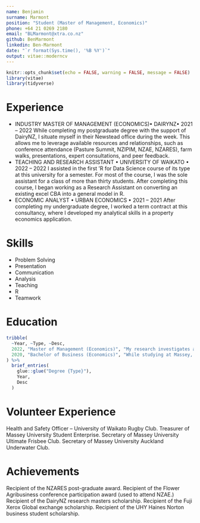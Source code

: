 ```yaml
---
name: Benjamin    
surname: Marmont
position: "Student (Master of Management, Economics)"
phone: +64 21 0269 2180
email: "BLMarmont@xtra.co.nz"
github: BenMarmont
linkedin: Ben-Marmont
date: "`r format(Sys.time(), '%B %Y')`"
output: vitae::moderncv
---
```


```r
knitr::opts_chunk$set(echo = FALSE, warning = FALSE, message = FALSE)
library(vitae)
library(tidyverse)
```

# Experience

 * INDUSTRY MASTER OF MANAGEMENT (ECONOMICS)• DAIRYNZ• 2021 – 2022
While completing my postgraduate degree with the support of DairyNZ, I situate myself in their Newstead office during the week. This allows me to leverage available resources and relationships, such as conference attendance (Pasture Summit, NZIPIM, NZAE, NZARES), farm walks, presentations, expert consultations, and peer feedback. 
 * TEACHING AND RESEARCH ASSISTANT • UNIVERSITY OF WAIKATO • 2022 – 2022
I assisted in the first ‘R for Data Science course of its type at this university for a semester. For most of the course, I was the sole assistant for a class of more than thirty students. After completing this course, I began working as a Research Assistant on converting an existing excel CBA into a general model in R.
 * ECONOMIC ANALYST • URBAN ECONOMICS • 2021 – 2021
After completing my undergraduate degree, I worked a term contract at this consultancy, where I developed my analytical skills in a property economics application.

# Skills

 * Problem Solving
 * Presentation
 * Communication
 * Analysis
 * Teaching
 * R
 * Teamwork
 
# Education

```r
tribble(
  ~Year, ~Type, ~Desc,
  2022, "Master of Management (Economics)", "My research investigates a novel approach to methane mitigation in NZ’s dairy industry utilising in-paddock smart-feeders as a delivery mechanism for methane inhibitors. It contains two distinct pieces, the adoption diffusion of the approach throughout NZ’s dairy farming population and the approach’s economic performance in different scenarios. Each piece has modelling to quantify the issues at hand.",
  2020, "Bachelor of Business (Economics)", "While studying at Massey, I majored in economics and minored in finance. During this time, I undertook an exchange to Purdue University in the United States to study agricultural economics, driven by a desire to study behavioural economics, which was not offered domestically at the time."
) %>% 
  brief_entries(
    glue::glue("Degree {Type}"),
    Year, 
    Desc
  )
```

# Volunteer Experience

Health and Safety Officer – University of Waikato Rugby Club.
Treasurer of Massey University Student Enterprise.
Secretary of Massey University Ultimate Frisbee Club.
Secretary of Massey University Auckland Underwater Club.

# Achievements
Recipient of the NZARES post-graduate award.
Recipient of the Flower Agribusiness conference participation award (used to attend NZAE.)
Recipient of the DairyNZ research masters scholarship.
Recipient of the Fuji Xerox Global exchange scholarship.
Recipient of the UHY Haines Norton business student scholarship.

